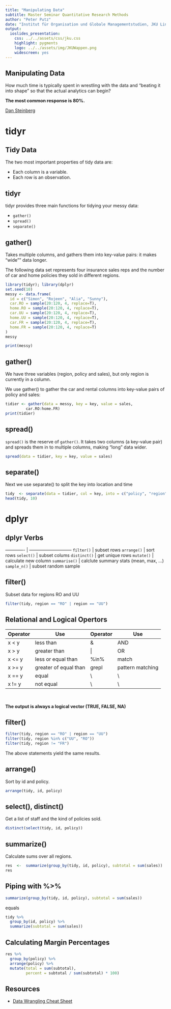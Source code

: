 ```yaml
---
title: "Manipulating Data"
subtitle: Master Seminar Quantitative Research Methods
author: "Peter Putz"
date: "Institut für Organisation und Globale Managementstudien, JKU Linz"
output:
  ioslides_presentation:
    css: ../../assets/css/jku.css
    highlight: pygments
    logo: ../../assets/img/JKUWappen.png
    widescreen: yes
---
```


<style>
table.rmdtable th {
  color: white;
  font-size: 18px;
  background: -webkit-gradient(linear, 50% 0%, 50% 100%, color-stop(40%, #1e786d), color-stop(80%, #144f48)) no-repeat;
  background: -webkit-linear-gradient(top, #1e786d 40%, #144f48 80%) no-repeat;
  background: -moz-linear-gradient(top, #1e786d 40%, #144f48 80%) no-repeat;
  background: -o-linear-gradient(top, #1e786d 40%, #144f48 80%) no-repeat;
  background: linear-gradient(top, #1e786d 40%, #144f48 80%) no-repeat;
}
</style>


## Manipulating Data 


How much time is typically spent in wrestling with the data and "beating it into shape" so that the actual analytics can begin?

**The most common response is 80%.**


[Dan Steinberg](http://info.salford-systems.com/blog/bid/299181/How-Much-Time-Needs-to-be-Spent-Preparing-Data-for-Analysis)


# tidyr

## Tidy Data

The two most important properties of tidy data are:

- Each column is a variable.
- Each row is an observation.

## tidyr

tidyr provides three main functions for tidying your messy data: 

- `gather()` 
- `spread()`
- `separate()`


## gather() {.smaller}

Takes multiple columns, and gathers them into key-value pairs: it makes "wide"" data longer.

The following data set represents four insurance sales reps and the number of car and home policies they sold in different regions.

```r
library(tidyr); library(dplyr)
set.seed(10)
messy <- data.frame(
  id = c("Simon", "Rojeen", "Alia", "Sunny"),
  car.RO = sample(20:120, 4, replace=T),
  home.RO = sample(20:120, 4, replace=T),
  car.UU = sample(20:120, 4, replace=T),
  home.UU = sample(20:120, 4, replace=T),
  car.FR = sample(20:120, 4, replace=T),
  home.FR = sample(20:120, 4, replace=T)
)
messy

print(messy)
```

## gather()

We have three variables (region, policy and sales), but only region is currently in a column. 

We use gather() to gather the car and rental columns into key-value pairs of policy and sales:

```r
tidier <- gather(data = messy, key = key, value = sales, 
         car.RO:home.FR)
print(tidier)
```

## spread()

`spread()` is the reserve of `gather()`. It takes two columns (a key-value pair) and spreads them in to multiple columns, making “long” data wider.

```r
spread(data = tidier, key = key, value = sales)
```

## separate()

Next we use separate() to split the key into location and time

```r
tidy  <- separate(data = tidier, col = key, into = c("policy", "region"))
head(tidy, 10)
```


# dplyr

## dplyr Verbs

------------- | -----------------------------
`filter()`    | subset rows
`arrange()`   | sort rows
`select()`    | subset colums
`distinct()`  | get unique rows
`mutate()`    | calculate new column
`summarise()` | calclute summary stats (mean, max, ...)
`sample_n()`  | subset random sample



## filter()

Subset data for regions RO and UU

```r
filter(tidy, region == "RO" | region == "UU")
```

## Relational and Logical Opertors {.smaller}

Operator | Use                     | Operator    | Use 
------- | ------------------------ | ----------- | ------------------
x < y   | less than                | &           | AND
x > y   | greater than             | \|          | OR
x <= y  | less or equal than       | %in%        | match
x >= y  | greater of equal than    | grepl       | pattern matching
x == y  | equal                    | \           | \   
x != y  | not equal                | \           | \   

\

**The output is always a logical vector (TRUE, FALSE, NA)**

## filter()

```r
filter(tidy, region == "RO" | region == "UU")
filter(tidy, region %in% c("UU", "RO"))
filter(tidy, region != "FR")
```
The above statements yield the same results.

## arrange()

Sort by id and policy.

```r
arrange(tidy, id, policy)
```

## select(), distinct()

Get a list of staff and the kind of policies sold.

```r
distinct(select(tidy, id, policy))
```

## summarize()

Calculate sums over all regions.

```r
res  <-  summarize(group_by(tidy, id, policy), subtotal = sum(sales))
res
```

## Piping with %>%

```r
summarize(group_by(tidy, id, policy), subtotal = sum(sales))
```
equals 

```r
tidy %>%
  group_by(id, policy) %>%
  summarize(subtotal = sum(sales))
```

## Calculating Margin Percentages 

```r
res %>%
  group_by(policy) %>%
  arrange(policy) %>%
  mutate(total = sum(subtotal), 
         percent = subtotal / sum(subtotal) * 100)
```


## Resources

- [Data Wrangling Cheat Sheet](http://www.rstudio.com/resources/cheatsheets/)
